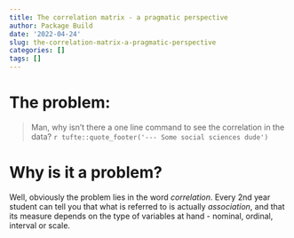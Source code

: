 ```yaml
---
title: The correlation matrix - a pragmatic perspective
author: Package Build
date: '2022-04-24'
slug: the-correlation-matrix-a-pragmatic-perspective
categories: []
tags: []
---
```


# The problem:

> Man, why isn't there a one line command to see the correlation in the data? `r tufte::quote_footer('--- Some social sciences dude')`

# Why is it a problem?

Well, obviously the problem lies in the word *correlation*. Every 2nd year student can tell you that what is referred to is actually *association*, and that its measure depends on the type of variables at hand - nominal, ordinal, interval or scale.
